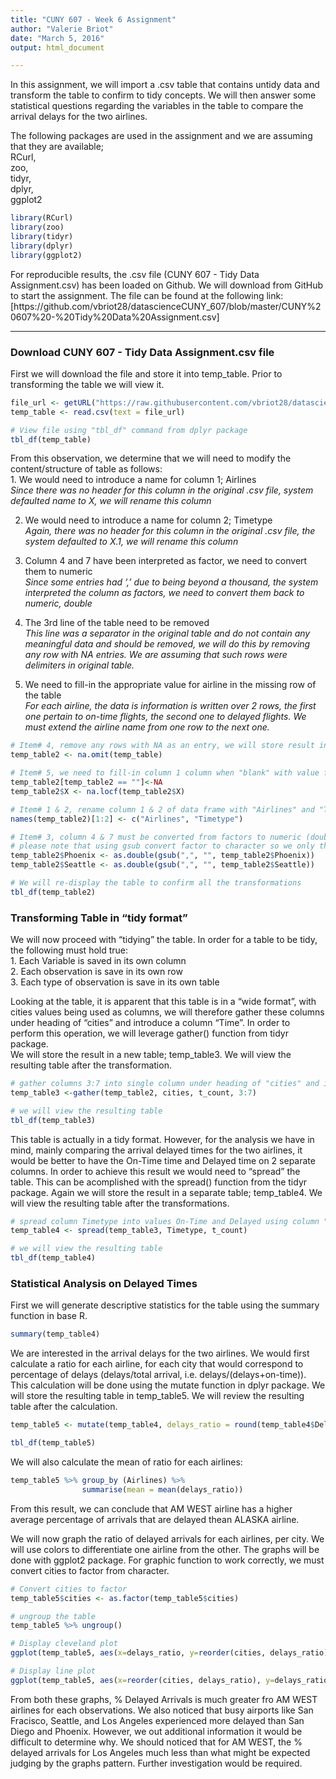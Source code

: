 ```yaml
---
title: "CUNY 607 - Week 6 Assignment"
author: "Valerie Briot"
date: "March 5, 2016"
output: html_document

---
```


In this assignment, we will import a .csv table that contains untidy data and transform the table to confirm to tidy concepts.  We will then answer some statistical questions regarding the variables in the table to compare the arrival delays for the two airlines.

The following packages are used in the assignment and we are assuming that they are available;  
RCurl,  
zoo,  
tidyr,   
dplyr,  
ggplot2    
```r
library(RCurl)
library(zoo)
library(tidyr)
library(dplyr)
library(ggplot2)
```


For reproducible results, the .csv file (CUNY 607 - Tidy Data Assignment.csv) has been loaded on Github.  We will download from GitHub to start the assignment.  The file can be found at the following link:  
[https://github.com/vbriot28/datascienceCUNY_607/blob/master/CUNY%20607%20-%20Tidy%20Data%20Assignment.csv]

***

### Download CUNY 607 - Tidy Data Assignment.csv file
First we will download the file and store it into temp_table.  Prior to transforming the table we will view it.

```r
file_url <- getURL("https://raw.githubusercontent.com/vbriot28/datascienceCUNY_607/master/CUNY%20607%20-%20Tidy%20Data%20Assignment.csv")
temp_table <- read.csv(text = file_url)

# View file using "tbl_df" command from dplyr package
tbl_df(temp_table)
```
From this observation, we determine that we will need to modify the content/structure of table as follows:  
1. We would need to introduce a name for column 1; Airlines  
   *Since there was no header for this column in the original .csv file, system defaulted name to X, we will rename this column*     
     
2. We would need to introduce a name for column 2; Timetype    
   *Again, there was no header for this column in the original .csv file, the system defaulted to X.1, we will rename this column*    
     
3. Column 4 and 7 have been interpreted as factor, we need to convert them to numeric    
   *Since some entries had ',' due to being beyond a thousand, the system interpreted the column as factors, we need to convert them back to numeric, double*      
4. The 3rd line of the table need to be removed    
   *This line was a separator in the original table and do not contain any meaningful data and should be removed, we will do this by removing any row with NA entries. We are assuming that such rows were delimiters in original table.*   
   
5. We need to fill-in the appropriate value for airline in the missing row of the table  
   *For each airline, the data is information is written over 2 rows, the first one pertain to on-time flights, the second one to delayed flights.  We must extend the airline name from one row to the next one.*  
     
```r
# Item# 4, remove any rows with NA as an entry, we will store result in a different data frame temp_table2
temp_table2 <- na.omit(temp_table)

# Item# 5, we need to fill-in column 1 column when "blank" with value from prior row, to do so we will leverage na.locf() from zoo package
temp_table2[temp_table2 == ""]<-NA
temp_table2$X <- na.locf(temp_table2$X)

# Item# 1 & 2, rename column 1 & 2 of data frame with "Airlines" and "TimeType"
names(temp_table2)[1:2] <- c("Airlines", "Timetype")

# Item# 3, column 4 & 7 must be converted from factors to numeric (double), we will first strip the "," and them convert to double to match other columns
# please note that using gsub convert factor to character so we only then have to convert to numeric.
temp_table2$Phoenix <- as.double(gsub(",", "", temp_table2$Phoenix))
temp_table2$Seattle <- as.double(gsub(",", "", temp_table2$Seattle))

# We will re-display the table to confirm all the transformations
tbl_df(temp_table2)

```

### Transforming Table in "tidy format"
We will now proceed with "tidying" the table.  In order for a table to be tidy, the following must hold true:  
1. Each Variable is saved in its own column  
2. Each observation is save in its own row  
3. Each type of observation is save in its own table  

Looking at the table, it is apparent that this table is in a "wide format", with cities values being used as columns, we will therefore gather these columns under heading of "cities" and introduce a column "Time".  In order to perform this operation, we will leverage gather() function from tidyr package.  
We will store the result in a new table; temp_table3.  We will view the resulting table after the transformation.

```r
# gather columns 3:7 into single column under heading of "cities" and introduce a column "t_count"
temp_table3 <-gather(temp_table2, cities, t_count, 3:7)

# we will view the resulting table
tbl_df(temp_table3)
```

This table is actually in a tidy format.  However, for the analysis we have in mind, mainly comparing the arrival delayed times for the two airlines, it would be better to have the On-Time time and Delayed time on 2 separate columns.  In order to achieve this result we would need to "spread" the table. This can be acomplished with the spread() function from the tidyr package.  Again we will store the result in a separate table; temp_table4.  We will view the resulting table after the transformations.

```r
# spread column Timetype into values On-Time and Delayed using column "t_count" for input into cell
temp_table4 <- spread(temp_table3, Timetype, t_count)

# we will view the resulting table
tbl_df(temp_table4)

```

### Statistical Analysis on Delayed Times

First we will generate descriptive statistics for the table using the summary function in base R.

```r
summary(temp_table4)
```

We are interested in the arrival delays for the two airlines.  We would first calculate a ratio for each airline, for each city that would correspond to percentage of delays (delays/total arrival, i.e. delays/(delays+on-time)).  This calculation will be done using the mutate function in dplyr package. We will store the resulting table in temp_table5.  We will review the resulting table after the calculation.  

```r
temp_table5 <- mutate(temp_table4, delays_ratio = round(temp_table4$Delayed/(temp_table4$"On-Time"+temp_table4$Delayed), 2))

tbl_df(temp_table5)
```

We will also calculate the mean of ratio for each airlines:

```r
temp_table5 %>% group_by (Airlines) %>% 
                summarise(mean = mean(delays_ratio))
```

From this result, we can conclude that AM WEST airline has a higher average percentage of arrivals that are delayed thean ALASKA airline.

We will now graph the ratio of delayed arrivals for each airlines, per city.  We will use colors to differentiate one airline from the other.  The graphs will be done with ggplot2 package.  For graphic function to work correctly, we must convert cities to factor from character.  
```r

# Convert cities to factor
temp_table5$cities <- as.factor(temp_table5$cities)

# ungroup the table
temp_table5 %>% ungroup()

# Display cleveland plot 
ggplot(temp_table5, aes(x=delays_ratio, y=reorder(cities, delays_ratio), colour = Airlines)) + geom_point(size=3) + ggtitle("Cleveland Dot Plot for % Delayed Arrivals per Cities") + labs(x="% Delayed Arrivals", y="Arrival Cities")

# Display line plot
ggplot(temp_table5, aes(x=reorder(cities, delays_ratio), y=delays_ratio, colour = Airlines, group = Airlines)) + geom_line(linetype = "dashed") + geom_point(shape = 22, size = 3, fill = "white") + ggtitle("Line Graph for % Delayed Arrivals per Cities") + labs(x="Arrival Cities", y="% Delayed Arrivals")

```

From both these graphs, % Delayed Arrivals is much greater fro AM WEST airlines for each observations.  We also noticed that busy airports like San Fracisco, Seattle, and Los Angeles experienced more delayed than San Diego and Phoenix.  However, we out additional information it would be difficult to determine why.  We should noticed that for AM WEST, the % delayed arrivals for Los Angeles much less than what might be expected judging by the graphs pattern.  Further investigation would be required.

